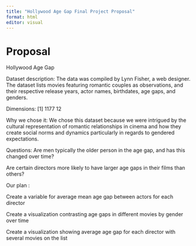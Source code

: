 ```yaml
---
title: "Hollywood Age Gap Final Project Proposal"
format: html
editor: visual
---
```


# Proposal

Hollywood Age Gap 

Dataset description: The data was compiled by Lynn Fisher, a web designer. The dataset lists movies featuring romantic couples as observations, and their respective release years, actor names, birthdates, age gaps, and genders.

Dimensions: \[1\] 1177 12

Why we chose it: We chose this dataset because we were intrigued by the cultural representation of romantic relationships in cinema and how they create social norms and dynamics particularly in regards to gendered expectations.

Questions: Are men typically the older person in the age gap, and has this changed over time?

Are certain directors more likely to have larger age gaps in their films than others?\

Our plan :

Create a variable for average mean age gap between actors for each director

Create a visualization contrasting age gaps in different movies by gender over time

Create a visualization showing average age gap for each director with several movies on the list

\
\
